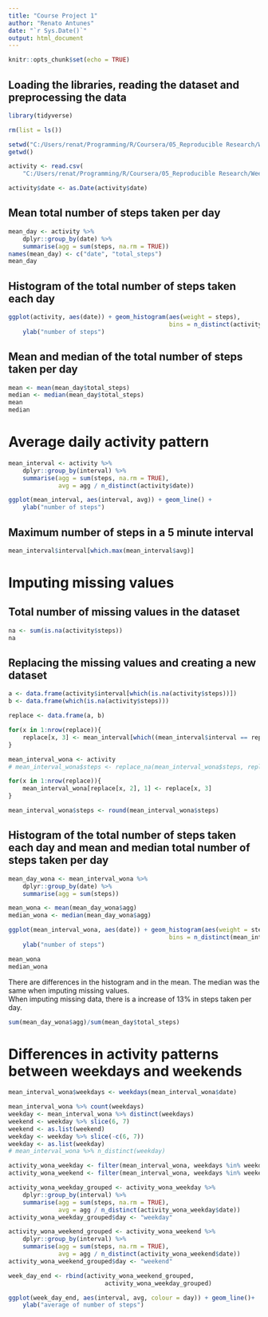 ---
title: "Course Project 1"
author: "Renato Antunes"
date: "`r Sys.Date()`"
output: html_document
---

```{r setup, include=FALSE}
knitr::opts_chunk$set(echo = TRUE)
```

## Loading the libraries, reading the dataset and preprocessing the data

```{r}
library(tidyverse)

rm(list = ls())

setwd("C:/Users/renat/Programming/R/Coursera/05_Reproducible Research/Week_2")
getwd()

activity <- read.csv(
    "C:/Users/renat/Programming/R/Coursera/05_Reproducible Research/Week_2/activity.csv")

activity$date <- as.Date(activity$date)
```

## Mean total number of steps taken per day

```{r}
mean_day <- activity %>%
    dplyr::group_by(date) %>%
    summarise(agg = sum(steps, na.rm = TRUE))
names(mean_day) <- c("date", "total_steps")
mean_day
```

## Histogram of the total number of steps taken each day

```{r}
ggplot(activity, aes(date)) + geom_histogram(aes(weight = steps),
                                             bins = n_distinct(activity$date)) +
    ylab("number of steps")
```

## Mean and median of the total number of steps taken per day

```{r}
mean <- mean(mean_day$total_steps)
median <- median(mean_day$total_steps)
mean
median
```

# Average daily activity pattern

```{r}
mean_interval <- activity %>%
    dplyr::group_by(interval) %>%
    summarise(agg = sum(steps, na.rm = TRUE),
              avg = agg / n_distinct(activity$date))

ggplot(mean_interval, aes(interval, avg)) + geom_line() +
    ylab("number of steps")
```

## Maximum number of steps in a 5 minute interval

```{r}
mean_interval$interval[which.max(mean_interval$avg)]
```

# Imputing missing values

## Total number of missing values in the dataset

```{r}
na <- sum(is.na(activity$steps))
na
```

## Replacing the missing values and creating a new dataset

```{r}
a <- data.frame(activity$interval[which(is.na(activity$steps))])
b <- data.frame(which(is.na(activity$steps)))

replace <- data.frame(a, b)

for(x in 1:nrow(replace)){
    replace[x, 3] <- mean_interval[which((mean_interval$interval == replace[x, 1])), 3]
}

mean_interval_wona <- activity
# mean_interval_wona$steps <- replace_na(mean_interval_wona$steps, replace$interval)

for(x in 1:nrow(replace)){
    mean_interval_wona[replace[x, 2], 1] <- replace[x, 3]
}

mean_interval_wona$steps <- round(mean_interval_wona$steps)
```

## Histogram of the total number of steps taken each day and mean and median total number of steps taken per day

```{r}
mean_day_wona <- mean_interval_wona %>%
    dplyr::group_by(date) %>%
    summarise(agg = sum(steps))

mean_wona <- mean(mean_day_wona$agg)
median_wona <- median(mean_day_wona$agg)

ggplot(mean_interval_wona, aes(date)) + geom_histogram(aes(weight = steps),
                                             bins = n_distinct(mean_interval_wona$date)) +
    ylab("number of steps")
```

```{r}
mean_wona
median_wona
```

There are differences in the histogram and in the mean. The median was the same when imputing missing values.  
When imputing missing data, there is a increase of 13% in steps taken per day.

```{r Increase in steps taken per day}
sum(mean_day_wona$agg)/sum(mean_day$total_steps)
```


# Differences in activity patterns between weekdays and weekends

```{r}
mean_interval_wona$weekdays <- weekdays(mean_interval_wona$date)

mean_interval_wona %>% count(weekdays)
weekday <- mean_interval_wona %>% distinct(weekdays)
weekend <- weekday %>% slice(6, 7)
weekend <- as.list(weekend)
weekday <- weekday %>% slice(-c(6, 7))
weekday <- as.list(weekday)
# mean_interval_wona %>% n_distinct(weekday)

activity_wona_weekday <- filter(mean_interval_wona, weekdays %in% weekday$weekdays)
activity_wona_weekend <- filter(mean_interval_wona, weekdays %in% weekend$weekdays)

activity_wona_weekday_grouped <- activity_wona_weekday %>%
    dplyr::group_by(interval) %>%
    summarise(agg = sum(steps, na.rm = TRUE),
              avg = agg / n_distinct(activity_wona_weekday$date))
activity_wona_weekday_grouped$day <- "weekday"

activity_wona_weekend_grouped <- activity_wona_weekend %>%
    dplyr::group_by(interval) %>%
    summarise(agg = sum(steps, na.rm = TRUE),
              avg = agg / n_distinct(activity_wona_weekend$date))
activity_wona_weekend_grouped$day <- "weekend"

week_day_end <- rbind(activity_wona_weekend_grouped,
                           activity_wona_weekday_grouped)

ggplot(week_day_end, aes(interval, avg, colour = day)) + geom_line()+
    ylab("average of number of steps")
```
